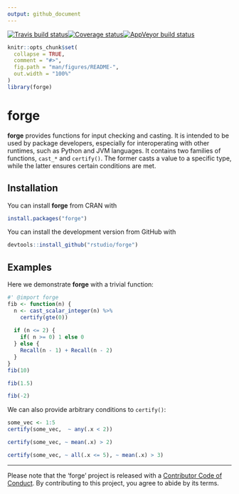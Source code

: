 ```yaml
---
output: github_document
---
```

[![Travis build status](https://travis-ci.org/rstudio/forge.svg?branch=master)](https://travis-ci.org/rstudio/forge)[![Coverage status](https://codecov.io/gh/rstudio/forge/branch/master/graph/badge.svg)](https://codecov.io/github/rstudio/forge?branch=master)[![AppVeyor build status](https://ci.appveyor.com/api/projects/status/github/kevinykuo/forge?branch=master&svg=true)](https://ci.appveyor.com/project/kevinykuo/forge)

<!-- README.md is generated from README.Rmd. Please edit that file -->

```r
knitr::opts_chunk$set(
  collapse = TRUE,
  comment = "#>",
  fig.path = "man/figures/README-",
  out.width = "100%"
)
library(forge)
```

# forge

**forge** provides functions for input checking and casting. It is intended to be used by package developers, especially for interoperating with other runtimes, such as Python and JVM languages. It contains two families of functions, `cast_*` and `certify()`. The former casts a value to a specific type, while the latter ensures certain conditions are met.

## Installation

You can install **forge** from CRAN with

``` r
install.packages("forge")
```

You can install the development version from GitHub with 

``` r
devtools::install_github("rstudio/forge")
```

## Examples

Here we demonstrate **forge** with a trivial function:

```r
#' @import forge
fib <- function(n) {
  n <- cast_scalar_integer(n) %>%
    certify(gte(0))
  
  if (n <= 2) {
    if( n >= 0) 1 else 0 
  } else {
    Recall(n - 1) + Recall(n - 2)
  }
}
fib(10)
```

```r
fib(1.5)
```

```r
fib(-2)
```

We can also provide arbitrary conditions to `certify()`:

```r
some_vec <- 1:5
certify(some_vec,  ~ any(.x < 2))
```

```r
certify(some_vec, ~ mean(.x) > 2)
```

```r
certify(some_vec, ~ all(.x <= 5), ~ mean(.x) > 3)
```
---

Please note that the 'forge' project is released with a [Contributor Code of Conduct](.github/CODE_OF_CONDUCT.md). By contributing to this project, you agree to abide by its terms.
